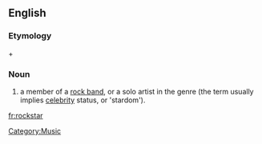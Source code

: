 ==English==
{{wikipedia|dab=Rock Star}}

===Etymology===
{{term|rock}}+{{term|star}}

===Noun===
{{en-noun}}

#a member of a [[rock band]], or a solo artist in the genre (the term usually implies [[celebrity]] status, or 'stardom').

[[Category:Music]]

[[fr:rockstar]]
